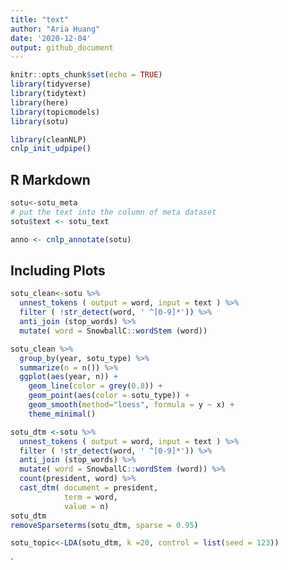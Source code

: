 ```yaml
---
title: "text"
author: "Aria Huang"
date: '2020-12-04'
output: github_document
---
```


```r
knitr::opts_chunk$set(echo = TRUE)
library(tidyverse)
library(tidytext)
library(here)
library(topicmodels)
library(sotu)

library(cleanNLP)
cnlp_init_udpipe()
```

## R Markdown

```r
sotu<-sotu_meta
# put the text into the column of meta dataset
sotu$text <- sotu_text

anno <- cnlp_annotate(sotu)
```

## Including Plots
```r
sotu_clean<-sotu %>%
  unnest_tokens ( output = word, input = text ) %>%
  filter ( !str_detect(word, ' ^[0-9]*')) %>%
  anti_join (stop_words) %>%
  mutate( word = SnowballC::wordStem (word))

sotu_clean %>%
  group_by(year, sotu_type) %>%
  summarize(n = n()) %>%
  ggplot(aes(year, n)) +
    geom_line(color = grey(0.8)) +
    geom_point(aes(color = sotu_type)) +
    geom_smooth(method="loess", formula = y ~ x) +
    theme_minimal()

```

```r
sotu_dtm <-sotu %>%
  unnest_tokens ( output = word, input = text ) %>%
  filter ( !str_detect(word, ' ^[0-9]*')) %>%
  anti_join (stop_words) %>%
  mutate( word = SnowballC::wordStem (word)) %>%
  count(president, word) %>%
  cast_dtm( document = president,
            term = word,
            value = n)
sotu_dtm
removeSparseterms(sotu_dtm, sparse = 0.95)
```

```r
sotu_topic<-LDA(sotu_dtm, k =20, control = list(seed = 123))

```
`

